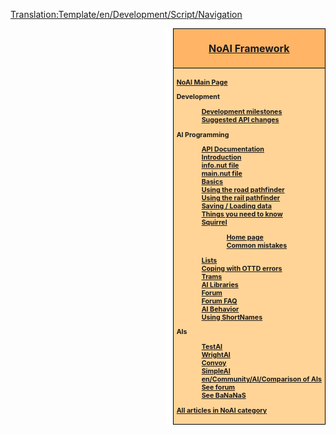 <noinclude>[[Translation:Template/en/Development/Script/Navigation]]</noinclude><div style="float:right; padding-left:12px; background:#ffffff;">
<div style="border:1px solid #000000; background:#ffb466; padding:5px; -moz-border-radius-topleft:5px; -moz-border-radius-topright:5px; font-size: 12pt;">
<center><strong><font size="3">[[en/Development/Script/Main Page|NoAI Framework]]</font></strong></center>
</div>
<div style="border:1px solid black; border-top-width: 0px; background:#ffd496; padding:5px; -moz-border-radius-bottomleft:5px; -moz-border-radius-bottomright:8px; font-size: 8pt; font-weight:bold">

[[en/Development/Script/Main Page|NoAI Main Page]]

Development
:[[en/Archive/Development/AI Development milestones|Development milestones]]
:[[en/Development/Script/API Suggestions | Suggested API changes]]

AI Programming
:[http://noai.openttd.org/docs/ API Documentation]
:[[en/Development/Script/Introduction|Introduction]]
:[[en/Development/Script/AIInfo|info.nut file]]
:[[en/Development/Script/AIMain|main.nut file]]
:[[en/Development/Script/Basics|Basics]]
:[[en/Development/Script/RoadPathfinder|Using the road pathfinder]]
:[[en/Development/Script/RailPathfinder|Using the rail pathfinder]]
:[[en/Development/Script/Save and Load|Saving / Loading data]]
:[[en/Development/Script/Need To Know|Things you need to know]]
:[[en/Development/Script/Squirrel|Squirrel]]
::[http://squirrel-lang.org/ Home page]
::[[en/Development/Script/Squirrel pitfalls|Common mistakes]]
:[[en/Development/Script/Lists|Lists]]
:[[en/Development/Script/Last Error|Coping with OTTD errors]]
:[[en/Development/Script/Trams|Trams]]
:[[en/Development/Script/Library|AI Libraries]]
:[http://www.tt-forums.net/viewforum.php?f=65 Forum]
:[[en/Community/AI/NoAI Forum FAQ|Forum FAQ]]
:[[en/Development/Script/Behaviour|AI Behavior]]
:[[en/Development/Script/ShortNames in use|Using ShortNames]]

AIs
:[[en/Development/Script/TestAI|TestAI]]
:[[en/Development/Script/WrightAI|WrightAI]]
:[[en/Community/AI/Convoy|Convoy]]
:[[en/Community/AI/SimpleAI|SimpleAI]]
:[[en/Community/AI/Comparison of AIs]]
:[http://www.tt-forums.net/viewforum.php?f=65 See forum]
:[http://bananas.openttd.org/ai/ See BaNaNaS]

[[:Category:en/Development/Script/NoAI|All articles in NoAI category]]
</div></div><includeonly>
[[Category:en/Development/Script/NoAI|{{PAGENAME}}]]

</includeonly>